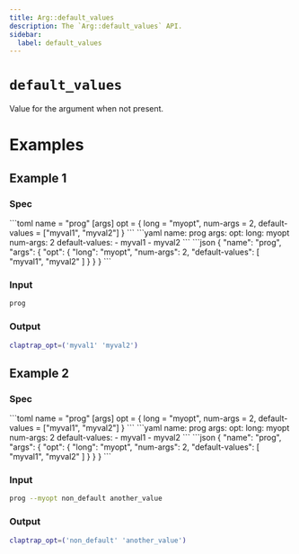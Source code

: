 ```yaml
---
title: Arg::default_values
description: The `Arg::default_values` API.
sidebar:
  label: default_values
---
```



# `default_values` <LinkButton href="https://docs.rs/clap/latest/clap/struct.Arg.html#method.default_values" icon="open-book" variant="minimal"></LinkButton>

<Badge text="since 0.1.0" size="small" />

Value for the argument when not present.

# Examples
## Example 1

### Spec

<Tabs syncKey="format">
  <TabItem label="TOML">
```toml
name = "prog"
[args]
opt = { long = "myopt", num-args = 2, default-values = ["myval1", "myval2"] }
```
  </TabItem>
  <TabItem label="YAML">
```yaml
name: prog
args:
  opt:
    long: myopt
    num-args: 2
    default-values:
    - myval1
    - myval2
```
  </TabItem>
  <TabItem label="JSON">
```json
{
  "name": "prog",
  "args": {
    "opt": {
      "long": "myopt",
      "num-args": 2,
      "default-values": [
        "myval1",
        "myval2"
      ]
    }
  }
}
```
  </TabItem>
</Tabs>

### Input

```bash
prog
```

### Output

```bash
claptrap_opt=('myval1' 'myval2')
```
## Example 2

### Spec

<Tabs syncKey="format">
  <TabItem label="TOML">
```toml
name = "prog"
[args]
opt = { long = "myopt", num-args = 2, default-values = ["myval1", "myval2"] }
```
  </TabItem>
  <TabItem label="YAML">
```yaml
name: prog
args:
  opt:
    long: myopt
    num-args: 2
    default-values:
    - myval1
    - myval2
```
  </TabItem>
  <TabItem label="JSON">
```json
{
  "name": "prog",
  "args": {
    "opt": {
      "long": "myopt",
      "num-args": 2,
      "default-values": [
        "myval1",
        "myval2"
      ]
    }
  }
}
```
  </TabItem>
</Tabs>

### Input

```bash
prog --myopt non_default another_value
```

### Output

```bash
claptrap_opt=('non_default' 'another_value')
```
